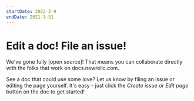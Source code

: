 ```yaml
---
startDate: 2022-3-9
endDate: 2021-3-31
---
```


# Edit a doc! File an issue!

We've gone fully [open source]! That means you can collaborate directly with the folks that work on docs.newrelic.com. 

See a doc that could use some love? Let us know by filing an issue or editing the page yourself. It's easy - just click the *Create issue* or *Edit page* button on the doc to get started!
